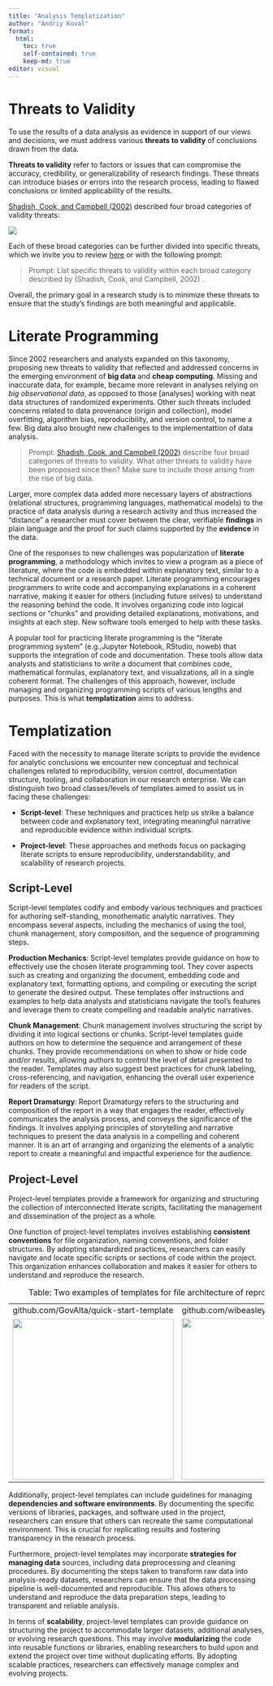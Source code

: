 ```yaml
---
title: "Analysis Templatization"
author: "Andriy Koval"
format:
  html:
    toc: true
    self-contained: true
    keep-md: true
editor: visual
---
```


# Threats to Validity

To use the results of a data analysis as evidence in support of our views and decisions, we must address various **threats to validity** of conclusions drawn from the data.

**Threats to validity** refer to factors or issues that can compromise the accuracy, credibility, or generalizability of research findings. These threats can introduce biases or errors into the research process, leading to flawed conclusions or limited applicability of the results.

[Shadish, Cook, and Campbell (2002)](https://psycnet.apa.org/record/2002-17373-000) described four broad categories of validity threats:

[![](https://mermaid.ink/img/pako:eNqVksFu2zAMhl-F4K52YDmO42jAgK0NsAIdNsxFDpt3ECymEWpLniUj8YK8e2UHzepgh_UmkT__j6R0xNJIQo6PrWh2cP-90ACbnwVuRKWkcn2Bv8YQhCEUeKcdtVpU8DftEx_gbij5rKwzbR_AF-G6VjhldAA5VVQOx6nR-vBvo_VgNFLEWAVmCw9kndKPILSEh5aEq0m7AK5UF9BUN8XeGG1d25Xumntz5gpJvzvhCG5pq7R68b6UWT-c0Sb82tB5QPikhJ0ycuczvuPST-cLy6qzg_AKmA_Ae7OHb2ZPbQAbZSoPlvDR2q5uBm87jvXKbVjEC6xS-il3fUUQge_NPBF_F1Mplyw4X8O9km7H4-bwfqpnb9THb9TP_0OPAdbU1kJJ__WOQ32Bbkc1Fcj9UdJWdJV_u0KfvFR0zuS9LpH7R6AAu0b6Vd0q4T9tjXwrKnuJrv2OTXsJNkL_MKZ-fUd-xAPyMFlls5RlabaK50kUpfMAe-RxGs9ixhbJYsXSZLGITwH-GR3YLEujJI5YtMwSlqzY8vQMkuoTnQ?type=png)](https://mermaid.live/edit#pako:eNqVksFu2zAMhl-F4K52YDmO42jAgK0NsAIdNsxFDpt3ECymEWpLniUj8YK8e2UHzepgh_UmkT__j6R0xNJIQo6PrWh2cP-90ACbnwVuRKWkcn2Bv8YQhCEUeKcdtVpU8DftEx_gbij5rKwzbR_AF-G6VjhldAA5VVQOx6nR-vBvo_VgNFLEWAVmCw9kndKPILSEh5aEq0m7AK5UF9BUN8XeGG1d25Xumntz5gpJvzvhCG5pq7R68b6UWT-c0Sb82tB5QPikhJ0ycuczvuPST-cLy6qzg_AKmA_Ae7OHb2ZPbQAbZSoPlvDR2q5uBm87jvXKbVjEC6xS-il3fUUQge_NPBF_F1Mplyw4X8O9km7H4-bwfqpnb9THb9TP_0OPAdbU1kJJ__WOQ32Bbkc1Fcj9UdJWdJV_u0KfvFR0zuS9LpH7R6AAu0b6Vd0q4T9tjXwrKnuJrv2OTXsJNkL_MKZ-fUd-xAPyMFlls5RlabaK50kUpfMAe-RxGs9ixhbJYsXSZLGITwH-GR3YLEujJI5YtMwSlqzY8vQMkuoTnQ)

Each of these broad categories can be further divided into specific threats, which we invite you to review [here](../../analysis/analysis-templatization/threats-to-validity.htm) or with the following prompt:

> Prompt: List specific threats to validity within each broad category described by (Shadish, Cook, and Campbell, 2002) .

Overall, the primary goal in a research study is to minimize these threats to ensure that the study's findings are both meaningful and applicable.

# Literate Programming

Since 2002 researchers and analysts expanded on this taxonomy, proposing new threats to validity that reflected and addressed concerns in the emerging environment of **big data** and **cheap computing**. Missing and inaccurate data, for example, became more relevant in analyses relying on *big observational data*, as opposed to those \[analyses\] working with neat data structures of randomized experiments. Other such threats included concerns related to data provenance (origin and collection), model overfitting, algorithm bias, reproducibility, and version control, to name a few. Big data also brought new challenges to the implementattion of data analysis.

> Prompt: [Shadish, Cook, and Campbell (2002)](https://psycnet.apa.org/record/2002-17373-000) describe four broad categories of threats to validity. What other threats to validity have been proposed since then? Make sure to include those arising from the rise of big data.

Larger, more complex data added more necessary layers of abstractions (relational structures, programming languages, mathematical models) to the practice of data analysis during a research activity and thus increased the "distance" a researcher must cover between the clear, verifiable **findings** in plain language and the proof for such claims supported by the **evidence** in the data.

One of the responses to new challenges was popularization of **literate programming**, a methodology which invites to view a program as a piece of literature, where the code is embedded within explanatory text, similar to a technical document or a research paper. Literate programming encourages programmers to write code and accompanying explanations in a coherent narrative, making it easier for others (including future selves) to understand the reasoning behind the code. It involves organizing code into logical sections or "chunks" and providing detailed explanations, motivations, and insights at each step. New software tools emerged to help with these tasks.

A popular tool for practicing literate programming is the "literate programming system" (e.g.,Jupyter Notebook, RStudio, noweb) that supports the integration of code and documentation. These tools allow data analysts and statisticians to write a document that combines code, mathematical formulas, explanatory text, and visualizations, all in a single coherent format. The challenges of this approach, however, include managing and organizing programming scripts of various lengths and purposes. This is what **templatization** aims to address.

# Templatization

Faced with the necessity to manage literate scripts to provide the evidence for analytic conclusions we encounter new conceptual and technical challenges related to reproducibility, version control, documentation structure, tooling, and collaboration in our research enterprise. We can distinguish two broad classes/levels of templates aimed to assist us in facing these challenges:

-   **Script-level**: These techniques and practices help us strike a balance between code and explanatory text, integrating meaningful narrative and reproducible evidence within individual scripts.

-   **Project-level**: These approaches and methods focus on packaging literate scripts to ensure reproducibility, understandability, and scalability of research projects.

## Script-Level

Script-level templates codify and embody various techniques and practices for authoring self-standing, monothematic analytic narratives. They encompass several aspects, including the mechanics of using the tool, chunk management, story composition, and the sequence of programming steps.

**Production Mechanics**: Script-level templates provide guidance on how to effectively use the chosen literate programming tool. They cover aspects such as creating and organizing the document, embedding code and explanatory text, formatting options, and compiling or executing the script to generate the desired output. These templates offer instructions and examples to help data analysts and statisticians navigate the tool's features and leverage them to create compelling and readable analytic narratives.

**Chunk Management**: Chunk management involves structuring the script by dividing it into logical sections or chunks. Script-level templates guide authors on how to determine the sequence and arrangement of these chunks. They provide recommendations on when to show or hide code and/or results, allowing authors to control the level of detail presented to the reader. Templates may also suggest best practices for chunk labeling, cross-referencing, and navigation, enhancing the overall user experience for readers of the script.

**Report Dramaturgy**: Report Dramaturgy refers to the structuring and composition of the report in a way that engages the reader, effectively communicates the analysis process, and conveys the significance of the findings. It involves applying principles of storytelling and narrative techniques to present the data analysis in a compelling and coherent manner. It is an art of arranging and organizing the elements of a analytic report to create a meaningful and impactful experience for the audience.

## Project-Level

Project-level templates provide a framework for organizing and structuring the collection of interconnected literate scripts, facilitating the management and dissemination of the project as a whole.

One function of project-level templates involves establishing **consistent conventions** for file organization, naming conventions, and folder structures. By adopting standardized practices, researchers can easily navigate and locate specific scripts or sections of code within the project. This organization enhances collaboration and makes it easier for others to understand and reproduce the research.

|                                                     |                                                       |
|----------------------------------------|--------------------------------|
| github.com/GovAlta/quick-start-template             | github.com/wibeasley/RAnalysisSkeleton                |
| ![](images/file-structure-example.png){width="317"} | ![](images/file-structure-example-2.png){width="318"} |

: Table: Two examples of templates for file architecture of reproducible projects

Additionally, project-level templates can include guidelines for managing **dependencies and software environments**. By documenting the specific versions of libraries, packages, and software used in the project, researchers can ensure that others can recreate the same computational environment. This is crucial for replicating results and fostering transparency in the research process.

Furthermore, project-level templates may incorporate **strategies for managing data** sources, including data preprocessing and cleaning procedures. By documenting the steps taken to transform raw data into analysis-ready datasets, researchers can ensure that the data processing pipeline is well-documented and reproducible. This allows others to understand and reproduce the data preparation steps, leading to transparent and reliable analysis.

In terms of **scalability**, project-level templates can provide guidance on structuring the project to accommodate larger datasets, additional analyses, or evolving research questions. This may involve **modularizing** the code into reusable functions or libraries, enabling researchers to build upon and extend the project over time without duplicating efforts. By adopting scalable practices, researchers can effectively manage complex and evolving projects.
